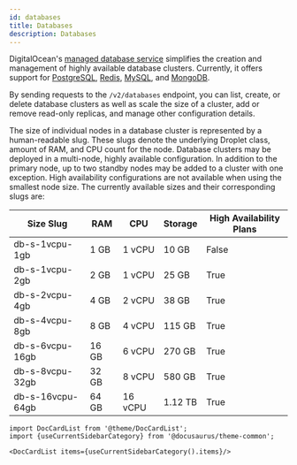 ```yaml
---
id: databases
title: Databases
description: Databases
---
```




DigitalOcean's [managed database service](https://www.digitalocean.com/docs/databases)
simplifies the creation and management of highly available database clusters. Currently, it
offers support for [PostgreSQL](http://www.digitalocean.com/docs/databases/postgresql/),
[Redis](https://www.digitalocean.com/docs/databases/redis/),
[MySQL](https://www.digitalocean.com/docs/databases/mysql/), and
[MongoDB](https://www.digitalocean.com/docs/databases/mongodb/).

By sending requests to the `/v2/databases` endpoint, you can list, create, or delete
database clusters as well as scale the size of a cluster, add or remove read-only replicas,
and manage other configuration details.

The size of individual nodes in a database cluster is represented by a human-readable slug.
These slugs denote the underlying Droplet class, amount of RAM, and CPU count for the node.
Database clusters may be deployed in a multi-node, highly available configuration. In
addition to the primary node, up to two standby nodes may be added to a cluster with one
exception. High availability configurations are not available when using the smallest node
size. The currently available sizes and their corresponding slugs are:

Size Slug        | RAM   | CPU     | Storage | High Availability Plans
-----------------|-------|---------|---------|------------------------
db-s-1vcpu-1gb   | 1 GB  | 1 vCPU  | 10 GB   | False
db-s-1vcpu-2gb   | 2 GB  | 1 vCPU  | 25 GB   | True
db-s-2vcpu-4gb   | 4 GB  | 2 vCPU  | 38 GB   | True
db-s-4vcpu-8gb   | 8 GB  | 4 vCPU  | 115 GB  | True
db-s-6vcpu-16gb  | 16 GB | 6 vCPU  | 270 GB  | True
db-s-8vcpu-32gb  | 32 GB | 8 vCPU  | 580 GB  | True
db-s-16vcpu-64gb | 64 GB | 16 vCPU | 1.12 TB | True




```mdx-code-block
import DocCardList from '@theme/DocCardList';
import {useCurrentSidebarCategory} from '@docusaurus/theme-common';

<DocCardList items={useCurrentSidebarCategory().items}/>
```
      